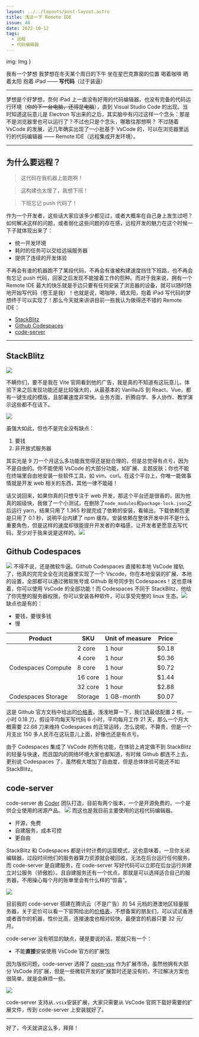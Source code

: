 ```yaml
---
layout: ../../layouts/post-layout.astro
title: 浅谈一下 Remote IDE
issue: 48
date: 2022-10-12
tags:
  - 远程
  - 代码编辑器
---
```


  img: Img
}

我有一个梦想
我梦想在冬天某个周日的下午
坐在星巴克靠窗的位置
喝着咖啡
晒着太阳
抱着 iPad
—— **写代码**（过于装逼）

---

梦想是个好梦想，奈何 iPad 上一直没有好用的代码编辑器，也没有完备的代码运行环境（~~你的下一台电脑，还得是电脑~~），直到 Visual Studio Code 的出现。当时知道这玩意儿是 Electron 写出来的之后，其实脑中有闪过这样一个念头：那是不是浏览器里也可以运行了？不过也只是个念头，哪敢往那想啊？
不过随着 VsCode 的发展，近几年确实出现了一小批基于 VsCode 的，可以在浏览器里运行的代码编辑器 —— Remote IDE（远程集成开发环境）。

---

## 为什么要远程？

> 这代码在我机器上能跑啊！

> 这构建也太慢了，我想下班！

> 下班忘记 push 代码了！

作为一个开发者，这些话大家应该多少都见过，或者大概率在自己身上发生过吧？如何解决这样的问题，或者弱化这些问题的存在感，远程开发的魅力在这个时候一下子就体现出来了：

- 统一开发环境
- 耗时的任务可以交给远端服务器
- 提供了连续的开发体验

不再会有谁的机器跑不了某段代码，不再会有谁被构建速度挡住下班路，也不再会有忘记 push 代码，回家之后发现不能接着工作的怨种。而对于我来说，拥有一个 Remote IDE 最大的快乐就是手边只要有任何安装了浏览器的设备，就可以随时随地开始写代码（卷王是我）！也就是说，喝咖啡，晒太阳，抱着 iPad 写代码的梦想终于可以实现了！那么今天就来讲讲目前一些我认为做得还不错的 Remote IDE：

- [StackBlitz](https://stackblitz.com)
- [Github Codespaces](https://github.com/features/codespaces)
- [code-server](https://github.com/coder/code-server)

---

## StackBlitz

![](https://blog-r2.jw1.dev/p_assets/2022-10-13/2022-10-13-10-47-44@2x.png)

不瞒你们，要不是我在 Vite 官网看到他的广告，我是真的不知道有这玩意儿，体验下来之后发现功能还是比较强大的，从最基本的 VanillaJS 到 React、Vue，都有一键生成的模版，且部署速度非常快。业务方面，折腾自学、多人协作、教学演示这些都不在话下。

![](https://blog-r2.jw1.dev/p_assets/2022-10-13/2022-10-13-10-48-30@2x.png)

虽强大如此，但也不是完全没有缺点：

1. 要钱
2. 非开放式服务器

其实光是 9 刀一个月这么多功能我觉得还是挺合理的，但是总觉得有点亏，因为不是自由的。你不能使用 VsCode 的大部分功能，如扩展、主题皮肤；你也不能在终端里自由地安装一些软件工具，如 vim、curl。在这个平台上，你唯一能做事情就是开发 web 相关的东西，其他一律不能碰！

话又说回来，如果你真的只想专注于 web 开发，那这个平台还是很香的，因为他真的超级快，我做了一个小测试，在删除了`node_modules`和`package-lock.json`之后运行 yarn，结果只用了 1.365 秒就完成了依赖的安装，看输出，下载依赖包更是只用了 0.1 秒，说明平台内建了 npm 缓存。安装依赖在整体开发中并不是什么重要角色，但是这样的速度却很能提升开发者的幸福感，让开发者更愿意去写代码，至少对于我来说是这样的。![](https://blog-r2.jw1.dev/p_assets/2022-10-13/2022-10-13-11-03-31@2x.png)

## Github Codespaces

![](https://blog-r2.jw1.dev/p_assets/2022-10-13/2022-10-13-10-40-45@2x.png)
不得不说，还是微软牛逼。Github Codespaces 直接和本地 VsCode 接轨了，他真的完完全全在浏览器里实现了一个 Vscode，你在本地安装的扩展、本地的设置，全部都可以通过微软账号或 Github 账号同步到 Codespaces！这也意味着，你可以使用 VsCode 的全部功能！而 Codespaces 不同于 StackBlitz，他给了你完整的服务器权限，你可以安装各种软件，可以享受完整的 linux 生态。![](https://blog-r2.jw1.dev/p_assets/2022-10-13/2022-10-13-11-24-59@2x.png)
缺点也是有的：

- 要钱，要很多钱
- 慢

<div class="table-wrap">
<div class="table-wrap">
  <table>
    <thead>
    <tr>
      <th>Product</th>
      <th>SKU</th>
      <th>Unit of measure</th>
      <th>Price</th>
    </tr>
    </thead>
    <tbody>
    <tr>
      <td rowspan="5">Codespaces Compute</td>
      <td>2 core</td>
      <td>1 hour</td>
      <td>$0.18</td>
    </tr>
    <tr>
      <td>4 core</td>
      <td>1 hour</td>
      <td>$0.36</td>
    </tr>
    <tr>
      <td>8 core</td>
      <td>1 hour</td>
      <td>$0.72</td>
    </tr>
    <tr>
      <td>16 core</td>
      <td>1 hour</td>
      <td>$1.44</td>
    </tr>
    <tr>
      <td>32 core</td>
      <td>1 hour</td>
      <td>$2.88</td>
    </tr>
    <tr>
      <td>Codespaces Storage</td>
      <td>Storage</td>
      <td>1 GB-month</td>
      <td>$0.07</td>
    </tr>
    </tbody>
  </table>
</div>

</div>

这是 Github 官方文档中给出的[价格表](https://docs.github.com/en/billing/managing-billing-for-github-codespaces/about-billing-for-github-codespaces#github-codespaces-pricing)，浅浅地算一下，我们选最低配置 2 核，一小时 0.18 刀，假设平均每天写代码 6 小时，平均每月工作 21 天，那么一个月大概需要 22.68 刀来维持 Codespaces 的正常运转，怎么说呢，不算贵，但是一个月支出 150 多人民币在这玩意儿上面，好像也还是有点亏。

由于 Codespaces 集成了 VsCode 的所有功能，在体验上肯定做不到 StackBlitz 的轻量与快速，而且国内的网络环境大家也都知道，有时候 Github 都连不上去，更别说 Codespaces 了，虽然极大增加了自由度，但是总体体验可能还不如 StackBlitz。

## code-server

code-server 由 [Coder](https://coder.com) 团队打造，目前有两个版本，一个是开源免费的，一个是供企业使用的闭源产品。
![](https://blog-r2.jw1.dev/p_assets/2022-10-13/2022-10-13-11-43-17@2x.png)
而这也是我目前主要使用的远程代码编辑器。

- 开源，免费
- 自建服务，成本可控
- 更自由

StackBlitz 和 Codespaces 都是计时计费的运营模式，这也意味着，一旦你关闭编辑器，过段时间他们的服务器算力资源就会被回收，无法在后台运行任何服务，而 code-server 是自建服务，在 code-server 写好代码可以立即在后台运行并建立对公服务（骄傲脸）。且自建服务还有一个优点，那就是可以选择适合自己的服务器，不用操心每个月的账单里会有什么样的“惊喜”。

![](https://blog-r2.jw1.dev/p_assets/2022-10-13/2022-10-13-11-58-07@2x.png)

目前我的 code-server 搭建在腾讯云（不是广告）的 54 元档的港澳地区轻量服务器，关于定价可以看一下官网给出的[价格表](https://cloud.tencent.com/document/product/1207/73452)，不想备案的朋友们，可以试试香港或者首尔的机器，性价比高，连接速度也相对较快，最便宜的机器只要 32 元/月。

code-server 没有明显的缺点，硬是要说的话，那就只有一个：

- 不能**直接**安装使用 VsCode 官方的扩展包

因为版权问题，code-server 选择了 [open-vsx](https://open-vsx.org/) 作为扩展市场，虽然他拥有大部分 VsCode 的扩展，但是一些微软开发的扩展暂时还是没有的，不过解决方案也很简单，就是会麻烦一些。

![](https://blog-r2.jw1.dev/p_assets/2022-10-13/2022-10-13-12-11-36@2x.png)

code-server 支持从`.vsix`安装扩展，大家只需要从 VsCode 官网下载好需要的扩展文件，传到 code-server 上安装就好了。

---

好了，今天就讲这么多，拜拜！

